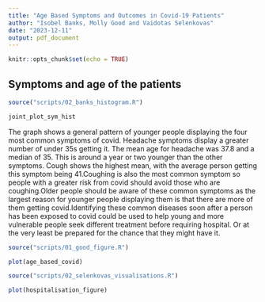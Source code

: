 ```yaml
---
title: "Age Based Symptoms and Outcomes in Covid-19 Patients"
author: "Isobel Banks, Molly Good and Vaidotas Selenkovas"
date: "2023-12-11"
output: pdf_document
---
```

```r
knitr::opts_chunk$set(echo = TRUE)
```
## Symptoms and age of the patients
```r
source("scripts/02_banks_histogram.R")
```
```r

joint_plot_sym_hist

```

The graph shows a general pattern of younger people displaying the four most common symptoms of covid. Headache symptoms display a greater number of under 35s getting it. The mean age for headache was 37.8 and a median of 35. This is around a year or two younger than the other symptoms. Cough shows the highest mean, with the average person getting this symptom being 41.Coughing is also the most common symptom so people with a greater risk from covid should avoid those who are coughing.Older people should be aware of these common symptoms as the largest reason for younger people displaying them is that there are more of them getting covid.Identifying these common diseases soon after a person has been exposed to covid could be used to help young and more vulnerable people seek different treatment before requiring hospital. Or at the very least be prepared for the chance that they might have it.
```r
source("scripts/01_good_figure.R")

```


```r

plot(age_based_covid)

```


```r

source("scripts/02_selenkovas_visualisations.R")

```


```r

plot(hospitalisation_figure)

```